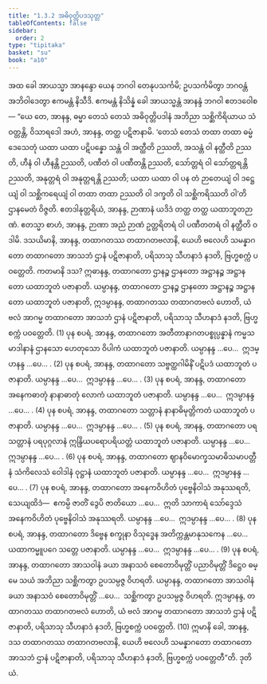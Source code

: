 ```yaml
---
title: "1.3.2 အဓိဝုတ္တိပဒသုတ္တ"
tableOfContents: false
sidebar:
  order: 2
type: "tipitaka"
basket: "su"
book: "a10"
---
```



<DynamicBreadcrumb />

<Division number="22" book="a10" e="ch" v="17" p="285">

<Paragraph number="150" book="a10">
အထ ခေါ အာယသ္မာ အာနန္ဒော ယေန ဘဂဝါ တေနုပသင်္ကမိ; ဥပသင်္ကမိတွာ ဘဂဝန္တံ အဘိဝါဒေတွာ ဧကမန္တံ နိသီဒိ. ဧကမန္တံ နိသိန္နံ ခေါ အာယသ္မန္တံ အာနန္ဒံ ဘဂဝါ ဧတဒဝေါစ—
</Paragraph>

<Paragraph number="151" book="a10">
“ယေ တေ, အာနန္ဒ, ဓမ္မာ တေသံ တေသံ အဓိဝုတ္တိပဒါနံ အဘိညာ သစ္ဆိကိရိယာယ သံဝတ္တန္တိ, ဝိသာရဒေါ အဟံ, အာနန္ဒ, တတ္ထ ပဋိဇာနာမိ. ‘တေသံ တေသံ တထာ တထာ ဓမ္မံ ဒေသေတုံ ယထာ ယထာ ပဋိပန္နော သန္တံ ဝါ အတ္ထီတိ ဉဿတိ, အသန္တံ ဝါ နတ္ထီတိ ဉဿတိ, ဟီနံ ဝါ ဟီနန္တိ ဉဿတိ, ပဏီတံ ဝါ ပဏီတန္တိ ဉဿတိ, သော်တ္တရံ ဝါ သော်တ္တရန္တိ ဉဿတိ, အနုတ္တရံ ဝါ အနုတ္တရန္တိ ဉဿတိ; ယထာ ယထာ ဝါ ပန တံ ဉာတေယျံ ဝါ ဒဋ္ဌေယျံ ဝါ သစ္ဆိကရေယျံ ဝါ တထာ တထာ ဉဿတိ ဝါ ဒက္ခတိ ဝါ သစ္ဆိကရိဿတိ ဝါ’တိ ဌာနမေတံ ဝိဇ္ဇတိ. ဧတဒါနုတ္တရိယံ, အာနန္ဒ, ဉာဏာနံ ယဒိဒံ တတ္ထ တတ္ထ ယထာဘူတဉာဏံ. ဧတသ္မာ စာဟံ, အာနန္ဒ, ဉာဏာ အညံ ဉာဏံ ဥတ္တရိတရံ ဝါ ပဏီတတရံ ဝါ နတ္ထီတိ ဝဒါမိ.
</Paragraph>

<Paragraph number="152" book="a10">
ဒသယိမာနိ, အာနန္ဒ, တထာဂတဿ တထာဂတဗလာနိ, ယေဟိ ဗလေဟိ သမန္နာဂတော တထာဂတော အာသဘံ ဌာနံ ပဋိဇာနာတိ, ပရိသာသု သီဟနာဒံ နဒတိ, ဗြဟ္မစက္ကံ ပဝတ္တေတိ. ကတမာနိ ဒသ? ဣဓာနန္ဒ, တထာဂတော ဌာနဉ္စ ဌာနတော အဋ္ဌာနဉ္စ အဋ္ဌာနတော ယထာဘူတံ ပဇာနာတိ. ယမ္ပာနန္ဒ, တထာဂတော ဌာနဉ္စ ဌာနတော အဋ္ဌာနဉ္စ အဋ္ဌာနတော ယထာဘူတံ ပဇာနာတိ, ဣဒမ္ပာနန္ဒ, တထာဂတဿ တထာဂတဗလံ ဟောတိ, ယံ ဗလံ အာဂမ္မ တထာဂတော အာသဘံ ဌာနံ ပဋိဇာနာတိ, ပရိသာသု သီဟနာဒံ နဒတိ, ဗြဟ္မစက္ကံ ပဝတ္တေတိ. (1)
</Paragraph>

<Paragraph number="153" book="a10">
ပုန စပရံ, အာနန္ဒ, တထာဂတော အတီတာနာဂတပစ္စုပ္ပန္နာနံ ကမ္မသမာဒါနာနံ ဌာနသော ဟေတုသော ဝိပါကံ ယထာဘူတံ ပဇာနာတိ. ယမ္ပာနန္ဒ …ပေ…  ဣဒမ္ပာနန္ဒ …ပေ… . (2)
</Paragraph>

<Paragraph number="154" book="a10">
ပုန စပရံ, အာနန္ဒ, တထာဂတော သဗ္ဗတ္ထဂါမိနိံ ပဋိပဒံ ယထာဘူတံ ပဇာနာတိ. ယမ္ပာနန္ဒ …ပေ…  ဣဒမ္ပာနန္ဒ …ပေ… . (3)
</Paragraph>

<Paragraph number="155" book="a10">
ပုန စပရံ, အာနန္ဒ, တထာဂတော အနေကဓာတုံ နာနာဓာတုံ လောကံ ယထာဘူတံ ပဇာနာတိ. ယမ္ပာနန္ဒ …ပေ…  ဣဒမ္ပာနန္ဒ …ပေ… . (4)
</Paragraph>

<Paragraph number="156" book="a10">
ပုန စပရံ, အာနန္ဒ, တထာဂတော သတ္တာနံ နာနာဓိမုတ္တိကတံ ယထာဘူတံ ပဇာနာတိ. ယမ္ပာနန္ဒ …ပေ…  ဣဒမ္ပာနန္ဒ …ပေ… . (5)
</Paragraph>

<Paragraph number="157" book="a10">
ပုန စပရံ, အာနန္ဒ, တထာဂတော ပရသတ္တာနံ ပရပုဂ္ဂလာနံ ဣန္ဒြိယပရောပရိယတ္တံ ယထာဘူတံ ပဇာနာတိ. ယမ္ပာနန္ဒ …ပေ…  ဣဒမ္ပာနန္ဒ …ပေ… . (6)
</Paragraph>

<Paragraph number="158" book="a10">
ပုန စပရံ, အာနန္ဒ, တထာဂတော ဈာနဝိမောက္ခသမာဓိသမာပတ္တီနံ သံကိလေသံ ဝေါဒါနံ ဝုဋ္ဌာနံ ယထာဘူတံ ပဇာနာတိ. ယမ္ပာနန္ဒ …ပေ…  ဣဒမ္ပာနန္ဒ …ပေ… . (7)
</Paragraph>

<Paragraph number="159" book="a10">
ပုန စပရံ, အာနန္ဒ, တထာဂတော အနေကဝိဟိတံ ပုဗ္ဗေနိဝါသံ အနုဿရတိ, သေယျထိဒံ—  ဧကမ္ပိ ဇာတိံ ဒွေပိ ဇာတိယော …ပေ…  ဣတိ သာကာရံ သော်ဒ္ဒေသံ အနေကဝိဟိတံ ပုဗ္ဗေနိဝါသံ အနုဿရတိ. ယမ္ပာနန္ဒ …ပေ…  ဣဒမ္ပာနန္ဒ …ပေ… . (8)
</Paragraph>

<Paragraph number="160" book="a10">
ပုန စပရံ, အာနန္ဒ, တထာဂတော ဒိဗ္ဗေန စက္ခုနာ ဝိသုဒ္ဓေန အတိက္ကန္တမာနုသကေန …ပေ…  ယထာကမ္မူပဂေ သတ္တေ ပဇာနာတိ. ယမ္ပာနန္ဒ …ပေ…  ဣဒမ္ပာနန္ဒ …ပေ… . (9)
</Paragraph>

<Paragraph number="161" book="a10">
ပုန စပရံ, အာနန္ဒ, တထာဂတော အာသဝါနံ ခယာ အနာသဝံ စေတောဝိမုတ္တိံ ပညာဝိမုတ္တိံ ဒိဋ္ဌေဝ ဓမ္မေ သယံ အဘိညာ သစ္ဆိကတွာ ဥပသမ္ပဇ္ဇ ဝိဟရတိ. ယမ္ပာနန္ဒ, တထာဂတော အာသဝါနံ ခယာ အနာသဝံ စေတောဝိမုတ္တိံ …ပေ…  သစ္ဆိကတွာ ဥပသမ္ပဇ္ဇ ဝိဟရတိ. ဣဒမ္ပာနန္ဒ, တထာဂတဿ တထာဂတဗလံ ဟောတိ, ယံ ဗလံ အာဂမ္မ တထာဂတော အာသဘံ ဌာနံ ပဋိဇာနာတိ, ပရိသာသု သီဟနာဒံ နဒတိ, ဗြဟ္မစက္ကံ ပဝတ္တေတိ. (10)
</Paragraph>

<Paragraph number="162" book="a10">
ဣမာနိ ခေါ, အာနန္ဒ, ဒသ တထာဂတဿ တထာဂတဗလာနိ, ယေဟိ ဗလေဟိ သမန္နာဂတော တထာဂတော အာသဘံ ဌာနံ ပဋိဇာနာတိ, ပရိသာသု သီဟနာဒံ နဒတိ, ဗြဟ္မစက္ကံ ပဝတ္တေတီ”တိ.

</Paragraph>
</Division>

<Paragraph number="163" type="center" book="a10">
ဒုတိယံ.
</Paragraph>